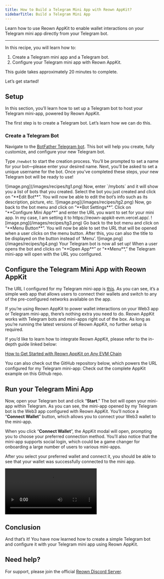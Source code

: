 ```yaml
---
title: How to Build a Telegram Mini App with Reown AppKit?
sidebarTitle: Build a Telegram Mini App
---
```


Learn how to use Reown AppKit to enable wallet interactions on your Telegram mini app directly from your Telegram bot.

---

In this recipe, you will learn how to:

1. Create a Telegram mini app and a Telegram bot.
2. Configure your Telegram mini app with Reown AppKit.

This guide takes approximately 20 minutes to complete.

Let’s get started!

## Setup

In this section, you’ll learn how to set up a Telegram bot to host your Telegram mini-app, powered by Reown AppKit.

The first step is to create a Telegram bot. Let’s learn how we can do this.

### Create a Telegram Bot

Navigate to the [BotFather Telegram bot](https://t.me/BotFather). This bot will help you create, fully customize, and configure your new Telegram bot.

Type `/newbot` to start the creation process. You’ll be prompted to set a name for your bot—please enter your desired name. Next, you’ll be asked to set a unique username for the bot. Once you've completed these steps, your new Telegram bot will be ready to use!
<Frame>
![image.png](/images/recipes/tg1.png)
</Frame>
Now, enter `/mybots` and it will show you a list of bots that you created. Select the bot you just created and click on “**Edit Bot**”. You will now be able to edit the bot’s info such as its description, picture, etc.
<Frame>
![image.png](/images/recipes/tg2.png)
</Frame>
Now, go back to the bot menu and click on “**Bot Settings**”. Click on “**Configure Mini App**” and enter the URL you want to set for your mini app. In my case, I am setting it to https://reown-appkit-evm.vercel.app/.
<Frame>
![image.png](/images/recipes/tg3.png)
</Frame>
Go back to the bot menu and click on “**Menu Button**”. You will now be able to set the URL that will be opened when a user clicks on the menu button. After this, you can also the title to be displayed on the button instead of 'Menu’.
<Frame>
![image.png](/images/recipes/tg4.png)
</Frame>
Your Telegram bot is now all set up! When a user opens the bot and clicks on “**Open App**” or “**Menu**,” the Telegram mini-app will open with the URL you configured.

## Configure the Telegram Mini App with Reown AppKit

The URL I configured for my Telegram mini-app is [this](https://reown-appkit-evm.vercel.app/). As you can see, it’s a simple web app that allows users to connect their wallets and switch to any of the pre-configured networks available on the app.

If you’re using Reown AppKit to power wallet interactions on your Web3 app or Telegram mini-app, there’s nothing extra you need to do. Reown AppKit works with Telegram bots and mini-apps right out of the box. As long as you’re running the latest versions of Reown AppKit, no further setup is required.

If you’d like to learn how to integrate Reown AppKit, please refer to the in-depth guide linked below:

[How to Get Started with Reown AppKit on Any EVM Chain](https://reown.com/blog/how-to-get-started-with-reown-appkit-on-any-evm-chain)

You can also check out the GitHub repository below, which powers the URL configured for my Telegram mini-app:
<Card title="AppKit EVM Example" icon="github" href="https://github.com/rohit-710/reown-appkit-evm">
Check out the complete AppKit example on this Github repo.
</Card>


## Run your Telegram Mini App

Now, open your Telegram bot and click “**Start**.” The bot will open your mini-app within Telegram. As you can see, the mini-app opened by my Telegram bot is the Web3 app configured with Reown AppKit. You’ll notice a “**Connect Wallet**” button, which allows you to connect your Web3 wallet to the mini-app.

When you click “**Connect Wallet**”, the AppKit modal will open, prompting you to choose your preferred connection method. You’ll also notice that the mini-app supports social login, which could be a game changer for onboarding a large number of users to various mini-apps.

After you select your preferred wallet and connect it, you should be able to see that your wallet was successfully connected to the mini app.
<Frame>
<video
  controls
  className="w-full aspect-video"
  src="/images/recipes/tgvideo.mp4"
></video>
</Frame>

## Conclusion

And that’s it! You have now learned how to create a simple Telegram bot and configure it with your Telegram mini app using Reown AppKit.

## Need help?

For support, please join the official [Reown Discord Server](https://discord.com/invite/kdTQHQ6AFQ).
